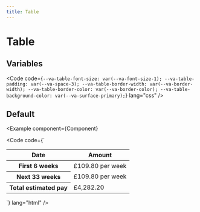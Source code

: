 ```yaml
---
title: Table
---
```



# Table

## Variables

<Code
  code={`--va-table-font-size: var(--va-font-size-1);
--va-table-padding: var(--va-space-3);
--va-table-border-width: var(--va-border-width);
--va-table-border-color: var(--va-border-color);
--va-table-background-color: var(--va-surface-primary);`}
  lang="css"
/>

## Default

<Example
  component={Component}

>

<Code
  code={`<table class="table">
  <thead>
    <tr>
      <th>Date</th>
      <th>Amount</th>
    </tr>
  </thead>
  <tbody>
    <tr>
      <th>First 6 weeks</th>
      <td>£109.80 per week</td>
    </tr>
    <tr>
      <th>Next 33 weeks</th>
      <td>£109.80 per week</td>
    </tr>
    <tr>
      <th>Total estimated pay</th>
      <td>£4,282.20</td>
    </tr>
  </tbody>
</table>`}
  lang="html"
/>

</Example>
